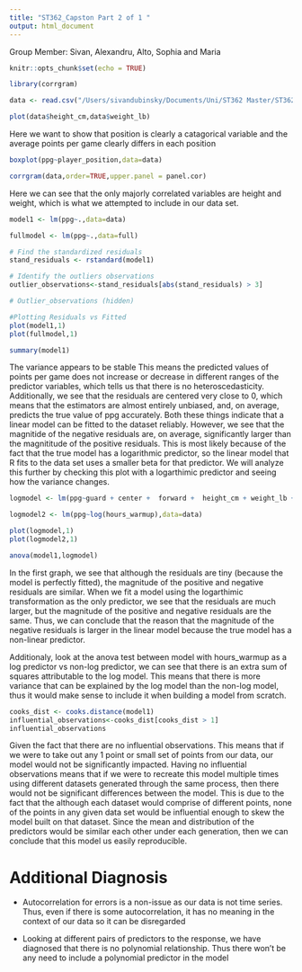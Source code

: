 ```yaml
---
title: "ST362_Capston Part 2 of 1 "
output: html_document
---
```

Group Member: Sivan, Alexandru, Alto, Sophia and Maria

```r
knitr::opts_chunk$set(echo = TRUE)
```

```r
library(corrgram)
```


```r
data <- read.csv("/Users/sivandubinsky/Documents/Uni/ST362 Master/ST362-Projects/simulated_data.csv")
```


```r
plot(data$height_cm,data$weight_lb)
```
Here we want to show that position is clearly a catagorical variable and the average points per game clearly differs in each position 

```r
boxplot(ppg~player_position,data=data)
```
```r
corrgram(data,order=TRUE,upper.panel = panel.cor)
```
Here we can see that the only majorly correlated variables are height and weight, which is what we attempted to include in our data set. 

```r
model1 <- lm(ppg~.,data=data)

fullmodel <- lm(ppg~.,data=full)

# Find the standardized residuals
stand_residuals <- rstandard(model1)

# Identify the outliers observations
outlier_observations<-stand_residuals[abs(stand_residuals) > 3]

# Outlier_observations (hidden)

#Plotting Residuals vs Fitted
plot(model1,1)
plot(fullmodel,1)

summary(model1)
```
The variance appears to be stable
This means the predicted values of points per game does not increase or decrease in different ranges of the predictor variables, which tells us that there is no heteroscedasticity. Additionally, we see that the residuals are centered very close to 0, which means that the estimators are almost entirely unbiased, and, on average, predicts the true value of ppg accurately. Both these things indicate that a linear model can be fitted to the dataset reliably. 
However, we see that the magnitide of the negative residuals are, on average, significantly larger than the magnititude of the positive residuals. This is most likely because of the fact that the true model has a logarithmic predictor, so the linear model that R fits to the data set uses a smaller beta for that predictor. We will analyze this further by checking this plot with a logarthimic predictor and seeing how the variance changes.


```r
logmodel <- lm(ppg~guard + center +  forward +  height_cm + weight_lb + log(hours_warmup) + age +  college_ppg + salary + mpg + kardashian_curse,data = data)

logmodel2 <- lm(ppg~log(hours_warmup),data=data)

plot(logmodel,1)
plot(logmodel2,1)

anova(model1,logmodel)
```
In the first graph, we see that although the residuals are tiny (because the model is perfectly fitted), the magnitude of the positive and negative residuals are similar. When we fit a model using the logarthimic transformation as the only predictor, we see that the residuals are much larger, but the magnitude of the positive and negative residuals are the same. Thus, we can conclude that the reason that the magnitude of the negative residuals is larger in the linear model because the true model has a non-linear predictor.

Additionaly, look at the anova test between model with hours_warmup as a log predictor vs non-log predictor, we can see that there is an extra sum of squares attributable to the log model. This means that there is more variance that can be explained by the log model than the non-log model, thus it would make sense to include it when building a model from scratch. 

```r
cooks_dist <- cooks.distance(model1)
influential_observations<-cooks_dist[cooks_dist > 1]
influential_observations
```
Given the fact that there are no influential observations. This means that if we were to take out any 1 point or small set of points from our data, our model would not be significantly impacted. Having no influential observations means that if we were to recreate this model multiple times using different datasets generated through the same process, then there would not be significant differences between the model. This is due to the fact that the although each dataset would comprise of different points, none of the points in any given data set would be influential enough to skew the model built on that dataset. Since the mean and distribution of the predictors would be similar each other under each generation, then we can conclude that this model us easily reproducible.

# Additional Diagnosis

- Autocorrelation for errors is a non-issue as our data is not time series. Thus, even if there is some autocorrelation, it has no meaning in the context of our data so it can be disregarded

- Looking at different pairs of predictors to the response, we have diagnosed that there is no polynomial relationship. Thus there won't be any need to include a polynomial predictor in the model

